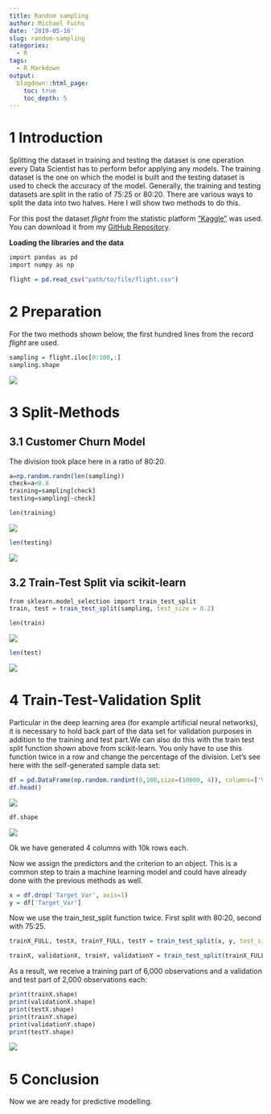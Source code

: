 ```yaml
---
title: Random sampling
author: Michael Fuchs
date: '2019-05-16'
slug: random-sampling
categories:
  - R
tags:
  - R Markdown
output:
  blogdown::html_page:
    toc: true
    toc_depth: 5
---
```



# 1 Introduction

Splitting the dataset in training and testing the dataset is one operation every Data Scientist has to perform befor applying any models. The training dataset is the one on which the model is built and the testing dataset is used to check the accuracy of the model. Generally, the training and testing datasets are split in the ratio of 75:25 or 80:20. There are various ways to split the data into two halves. Here I will show two methods to do this.

For this post the dataset *flight* from the statistic platform ["Kaggle"](https://www.kaggle.com) was used. You can download it from my [GitHub Repository](https://github.com/MFuchs1989/Datasets-and-Miscellaneous/tree/main/datasets).



**Loading the libraries and the data**

```r
import pandas as pd
import numpy as np
```

```r
flight = pd.read_csv("path/to/file/flight.csv")
```


# 2 Preparation

For the two methods shown below, the first hundred lines from the record *flight* are used.

```r
sampling = flight.iloc[0:100,:]
sampling.shape
```

![](/post/2019-05-16-random-sampling_files/p10p1.png)



# 3 Split-Methods

## 3.1 Customer Churn Model

The division took place here in a ratio of 80:20.
```r
a=np.random.randn(len(sampling))
check=a<0.8
training=sampling[check]
testing=sampling[~check]
```


```r
len(training)
```

![](/post/2019-05-16-random-sampling_files/p10p2.png)


```r
len(testing)
```

![](/post/2019-05-16-random-sampling_files/p10p3.png)

## 3.2 Train-Test Split via scikit-learn


```r
from sklearn.model_selection import train_test_split
train, test = train_test_split(sampling, test_size = 0.2)
```


```r
len(train)
```

![](/post/2019-05-16-random-sampling_files/p10p4.png)

```r
len(test)
```

![](/post/2019-05-16-random-sampling_files/p10p5.png)


# 4 Train-Test-Validation Split


Particular in the deep learning area (for example artificial neural networks), it is necessary to hold back part of the data set for validation purposes in addition to the training and test part.We can also do this with the train test split function shown above from scikit-learn. You only have to use this function twice in a row and change the percentage of the division. Let's see here with the self-generated sample data set:


```r
df = pd.DataFrame(np.random.randint(0,100,size=(10000, 4)), columns=['Var1', 'Var2', 'Var3', 'Target_Var'])
df.head()
```

![](/post/2019-05-16-random-sampling_files/p10p6.png)


```r
df.shape
```

![](/post/2019-05-16-random-sampling_files/p10p7.png)

Ok we have generated 4 columns with 10k rows each.



Now we assign the predictors and the criterion to an object. This is a common step to train a machine learning model and could have already done with the previous methods as well.

```r
x = df.drop('Target_Var', axis=1)
y = df['Target_Var']
```

Now we use the train_test_split function twice. First split with 80:20, second with 75:25.

```r
trainX_FULL, testX, trainY_FULL, testY = train_test_split(x, y, test_size = 0.2)
```
```r
trainX, validationX, trainY, validationY = train_test_split(trainX_FULL, trainY_FULL, test_size = 0.25)
```


As a result, we receive a training part of 6,000 observations and a validation and test part of 2,000 observations each:

```r
print(trainX.shape)
print(validationX.shape)
print(testX.shape)
print(trainY.shape)
print(validationY.shape)
print(testY.shape)
```

![](/post/2019-05-16-random-sampling_files/p10p8.png)


# 5 Conclusion

Now we are ready for predictive modelling. 
